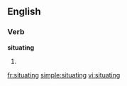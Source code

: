 
==English==

===Verb===
'''situating'''

# {{present participle of|situate}}

[[fr:situating]]
[[simple:situating]]
[[vi:situating]]